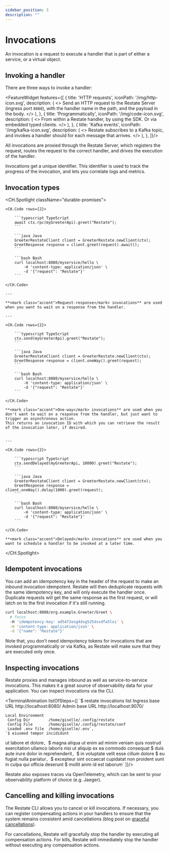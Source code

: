 ```yaml
---
sidebar_position: 3
description: ""
---
```



# Invocations

An invocation is a request to execute a handler that is part of either a service, or a virtual object.

## Invoking a handler
There are three ways to invoke a handler:


<FeatureWidget features={[
    {
        title: 'HTTP requests',
        iconPath: '/img/http-icon.svg',
        description: (
            <>
                Send an HTTP request to the Restate Server (ingress port <code>8080</code>), with the handler name in the path, and the payload in the body.
            </>
        ),
    },
    {
        title: 'Programmatically',
        iconPath: '/img/code-icon.svg',
        description: (
            <>
                From within a Restate handler, by using the SDK. Or via embedded typed clients.
            </>
        ),
    },
    {
        title: 'Kafka events',
        iconPath: '/img/kafka-icon.svg',
        description: (
            <>
                Restate subscribes to a Kafka topic, and invokes a handler should for each message that arrives.
            </>
        ),
    },
]}/>

All invocations are proxied through the Restate Server, which registers the request, routes the request to the correct handler, and drives the execution of the handler.

Invocations get a unique identifier. This identifier is used to track the progress of the invocation, and lets you correlate logs and metrics.

## Invocation types

[//]: # ([<img class="sdkicon" src="/img/java.svg" width="28" alt="Java SDK Documentation"></img>]&#40;/concepts/invocations&#41;)

[//]: # ([<img class="sdkicon" src="/img/typescript.svg" width="26" alt="TypeScript Documentation"></img>]&#40;/concepts/invocations&#41;)

[//]: # ([<img class="sdkicon" src="/img/http-icon.svg" width="26" alt="HTTP Documentation"></img>]&#40;/concepts/invocations&#41;)

[//]: # ([<img class="sdkicon" src="/img/kafka-icon.svg" width="26" height="26" alt="Kafka Documentation"></img>]&#40;/concepts/invocations&#41;)


<CH.Spotlight className="durable-promises">

    <CH.Code rows={2}>

        ```typescript TypeScript
        await ctx.rpc(myGreeterApi).greet("Restate");
        ```

        ```java Java
        GreeterRestateClient client = GreeterRestate.newClient(ctx);
        GreetResponse response = client.greet(request).await();
        ```

        ```bash Bash
        curl localhost:8080/myservice/hello \
            -H 'content-type: application/json' \
            -d '{"request": "Restate"}'
        ```

    </CH.Code>

    ---

    **<mark class="accent">Request-response</mark> invocations** are used when you want to wait on a response from the handler.

    ---

    <CH.Code rows={2}>

        ```typescript TypeScript
        ctx.send(myGreeterApi).greet("Restate");
        ```

        ```java Java
        GreeterRestateClient client = GreeterRestate.newClient(ctx);
        GreetResponse response = client.oneWay().greet(request);
        ```

        ```bash Bash
        curl localhost:8080/myservice/hello \
            -H 'content-type: application/json' \
            -d '{"request": "Restate"}'
        ```

    </CH.Code>

    **<mark class="accent">One-way</mark> invocations** are used when you don't want to wait on a response from the handler, but just want to trigger an asynchronous action.
    This returns an invocation ID with which you can retrieve the result of the invocation later, if desired.


    ---

    <CH.Code rows={2}>

        ```typescript TypeScript
        ctx.sendDelayed(myGreeterApi, 10000).greet("Restate");
        ```

        ```java Java
        GreeterRestateClient client = GreeterRestate.newClient(ctx);
        GreetResponse response = client.oneWay().delay(1000).greet(request);
        ```

        ```bash Bash
        curl localhost:8080/myservice/hello \
            -H 'content-type: application/json' \
            -d '{"request": "Restate"}'
        ```

    </CH.Code>

    **<mark class="accent">Delayed</mark> invocations** are used when you want to schedule a handler to be invoked at a later time.

</CH.Spotlight>

## Idempotent invocations
You can add an idempotency key in the header of the request to make an inbound invocation idempotent.
Restate will then deduplicate requests with the same idempotency key, and will only execute the handler once.
Duplicate requests will get the same response as the first request, or will latch on to the first invocation if it's still running.

```bash
curl localhost:8080/org.example.Greeter/Greet \
  # focus
  -H 'idempotency-key: ad5472esg4dsg525dssdfa5loi' \
  -H 'content-type: application/json' \
  -d '{"name": "Restate"}'
```

Note that, you don't need idempotency tokens for invocations that are invoked programmatically or via Kafka, as Restate will make sure that they are executed only once.

## Inspecting invocations
Restate proxies and manages inbound as well as service-to-service invocations.
This makes it a great source of observability data for your application.
You can inspect invocations via the CLI.

<TerminalAnimation listOfSteps={[
    `$ restate invocations list
 Ingress base URL  http://localhost:8080/
 Admin base URL    http://localhost:9070/

    Local Environment
     Config Dir        /home/giselle/.config/restate
     Config File       /home/giselle/.config/restate/conf
     Loaded .env file  /home/giselle/.env`,
    `$ eiusmod tempor incididunt
ut labore et dolore`,
    `$ magna aliqua
ut enim ad minim veniam
quis nostrud
exercitation ullamco laboris nisi ut aliquip
ex ea commodo consequat
$ duis aute irure dolor
in reprehenderit`,
    `$ in voluptate
velit esse cillum dolore
$ eu fugiat nulla pariatur`,
    `$ excepteur sint occaecat
cupidatat non proident
sunt in culpa qui
officia deserunt
$ mollit anim id est laborum`
]}/>


[//]: # (<CH.Slideshow>)

[//]: # ()
[//]: # (    ```shell terminal)

[//]: # (    git push origin v0.8.2)

[//]: # (    Total 0 &#40;delta 0&#41;, reused 0 &#40;delta 0&#41;, pack-reused 0)

[//]: # (    To github.com:restatedev/examples.git)

[//]: # (    * [new tag]         v0.8.2 -> v0.8.2)

[//]: # (    ```)

[//]: # ()
[//]: # (    ---)

[//]: # ()
[//]: # (    ```shell terminal)

[//]: # (    git push origin v0.8.2)

[//]: # (    Total 0 &#40;delta 0&#41;, reused 0 &#40;delta 0&#41;, pack-reused 0)

[//]: # (    To github.com:restatedev/examples.git)

[//]: # (    * [new tag]         v0.8.2 -> v0.8.2)

[//]: # (    ```)

[//]: # ()
[//]: # (    ---)

[//]: # ()
[//]: # (    ```shell terminal)

[//]: # (    git push origin v0.8.2)

[//]: # (    Total 0 &#40;delta 0&#41;, reused 0 &#40;delta 0&#41;, pack-reused 0)

[//]: # (    To github.com:restatedev/examples.git)

[//]: # (    * [new tag]         v0.8.2 -> v0.8.2)

[//]: # (    ```)

[//]: # ()
[//]: # (    ---)

[//]: # ()
[//]: # (    ```shell terminal)

[//]: # (    git push origin v0.8.2)

[//]: # (    Total 0 &#40;delta 0&#41;, reused 0 &#40;delta 0&#41;, pack-reused 0)

[//]: # (    To github.com:restatedev/examples.git)

[//]: # (    * [new tag]         v0.8.2 -> v0.8.2)

[//]: # (    ```)

[//]: # ()
[//]: # (    ---)

[//]: # ()
[//]: # (    ```shell terminal)

[//]: # (    git push origin v0.8.2)

[//]: # (    Total 0 &#40;delta 0&#41;, reused 0 &#40;delta 0&#41;, pack-reused 0)

[//]: # (    To github.com:restatedev/examples.git)

[//]: # (    * [new tag]         v0.8.2 -> v0.8.2)

[//]: # (    ```)

[//]: # ()
[//]: # (</CH.Slideshow>)

Restate also exposes traces via OpenTelemetry, which can be sent to your observability platform of choice (e.g. Jaeger).

## Cancelling and killing invocations

The Restate CLI allows you to cancel or kill invocations.
If necessary, you can register compensating actions in your handlers to ensure that the system remains consistent amid cancellations (blog post on [graceful cancellations](https://restate.dev/blog/graceful-cancellations-how-to-keep-your-application-and-workflow-state-consistent/)).

For cancellations, Restate will gracefully stop the handler by executing all compensation actions.
For kills, Restate will immediately stop the handler without executing any compensation actions.


